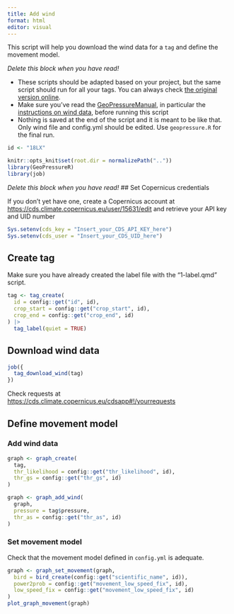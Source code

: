 ```yaml
---
title: Add wind
format: html
editor: visual
---
```


This script will help you download the wind data for a `tag` and define the movement model.

::: callout-tip
*Delete this block when you have read!*

-   These scripts should be adapted based on your project, but the same script should run for all your tags. You can always check [the original version online](https://github.com/Rafnuss/GeoPressureTemplate/blob/main/analysis/1-label.qmd).
-   Make sure you've read the [GeoPressureManual](https://raphaelnussbaumer.com/GeoPressureManual), in particular the [instructions on wind data](https://raphaelnussbaumer.com/GeoPressureManual/trajectory-with-wind.html#download-wind-data), before running this script
-   Nothing is saved at the end of the script and it is meant to be like that. Only wind file and config.yml should be edited. Use `geopressure.R` for the final run.
:::

```r
id <- "18LX"

knitr::opts_knit$set(root.dir = normalizePath(".."))
library(GeoPressureR)
library(job)
```

::: callout-tip
*Delete this block when you have read!*
## Set Copernicus credentials

If you don't yet have one, create a Copernicus account at <https://cds.climate.copernicus.eu/user/15631/edit> and retrieve your API key and UID number

```r
Sys.setenv(cds_key = "Insert_your_CDS_API_KEY_here")
Sys.setenv(cds_user = "Insert_your_CDS_UID_here")
```
:::

## Create tag

Make sure you have already created the label file with the "1-label.qmd" script.

```r
tag <- tag_create(
  id = config::get("id", id),
  crop_start = config::get("crop_start", id),
  crop_end = config::get("crop_end", id)
) |>
  tag_label(quiet = TRUE)
```

## Download wind data

```r
job({
  tag_download_wind(tag)
})
```

Check requests at <https://cds.climate.copernicus.eu/cdsapp#!/yourrequests>

## Define movement model

### Add wind data

```r
graph <- graph_create(
  tag,
  thr_likelihood = config::get("thr_likelihood", id),
  thr_gs = config::get("thr_gs", id)
)
```

```r
graph <- graph_add_wind(
  graph,
  pressure = tag$pressure,
  thr_as = config::get("thr_as", id)
)
```

### Set movement model

Check that the movement model defined in `config.yml` is adequate.

```r
graph <- graph_set_movement(graph,
  bird = bird_create(config::get("scientific_name", id)),
  power2prob = config::get("movement_low_speed_fix", id),
  low_speed_fix = config::get("movement_low_speed_fix", id)
)
plot_graph_movement(graph)
```
